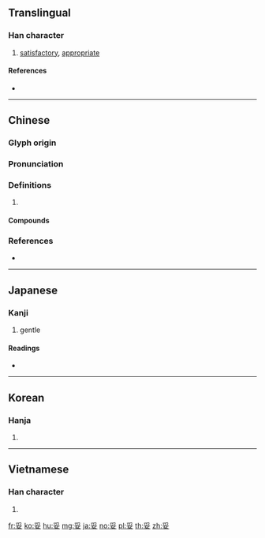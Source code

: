 {{character info/new}}
==Translingual==

===Han character===
{{Han char|rn=38|rad=女|as=04|sn=7|four=20404|canj=BV|ids=⿱爫女}}

# [[satisfactory]], [[appropriate]]

====References====
* {{Han ref|kx=0257.060|dkj=06107|dj=0521.180|hdz=21032.020|uh=59A5|ud=22949|bh=A7B4|bd=42932}}

----

==Chinese==
{{zh-forms}}

===Glyph origin===
{{Han etym}}

===Pronunciation===
{{zh-pron
|m=tuǒ
|c=to5,to2
|mn=qz:thó͘/xm,zz:thó/qz,tw:thò
|mn_note=thó͘/thó - literary; thò - vernacular (俗)
|mc=y
|oc=y
|cat=
}}

===Definitions===
{{zh-hanzi}}

# {{rfdef|zh}}

====Compounds====
{{zh-der|不妥|停妥|備妥|千妥萬妥|千妥萬當|妥切|妥協|妥員|妥善|妥妥貼貼|妥實|妥帖|妥洽|妥當|妥當人|妥貼|妥靠|威妥瑪式|安妥|平妥|挺妥|搞妥|擬妥|未妥|欠妥|穩妥|談妥|辦妥}}

===References===
* {{R:yue:Hanzi}}

----

==Japanese==

===Kanji===
{{ja-kanji|grade=c|rs=女04}}

# gentle

====Readings====
* {{ja-readings|goon=[[た]] (ta)|kanon=[[た]] (ta)|kanyoon=[[だ]] (da)|kun=[[おだやか]] (odayaka)}}

----

==Korean==

===Hanja===
{{ko-hanja|hangeul=타|rv=ta|mr=t'a}}

# {{defn|lang=ko|sort=女04}}

----

==Vietnamese==

===Han character===
{{vi-readings|rs=女04| hanviet = [[thỏa]], [[thoả]], [[thoã]]}}

# {{defn|lang=vi|sort=女04}}

[[fr:妥]]
[[ko:妥]]
[[hu:妥]]
[[mg:妥]]
[[ja:妥]]
[[no:妥]]
[[pl:妥]]
[[th:妥]]
[[zh:妥]]